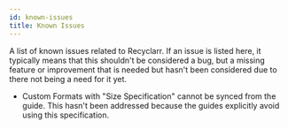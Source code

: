 ```yaml
---
id: known-issues
title: Known Issues
---
```


A list of known issues related to Recyclarr. If an issue is listed here, it typically means that
this shouldn't be considered a bug, but a missing feature or improvement that is needed but hasn't
been considered due to there not being a need for it yet.

- Custom Formats with "Size Specification" cannot be synced from the guide. This hasn't been
  addressed because the guides explicitly avoid using this specification.
